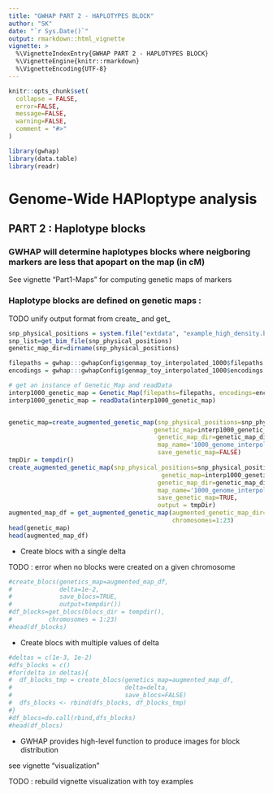 ```yaml
---
title: "GWHAP PART 2 - HAPLOTYPES BLOCK"
author: "SK"
date: "`r Sys.Date()`"
output: rmarkdown::html_vignette
vignette: >
  %\VignetteIndexEntry{GWHAP PART 2 - HAPLOTYPES BLOCK}
  %\VignetteEngine{knitr::rmarkdown}
  %\VignetteEncoding{UTF-8}
---
```


```r
knitr::opts_chunk$set(
  collapse = FALSE,
  error=FALSE,
  message=FALSE,
  warning=FALSE,
  comment = "#>"
)
```
```r
library(gwhap)
library(data.table)
library(readr)
```
# Genome-Wide HAPloptype analysis  
## PART 2 : Haplotype blocks
### GWHAP will determine haplotypes blocks where neigboring markers are less that \delta  apopart on the map (in cM)  

See vignette "Part1-Maps" for computing genetic maps of markers

### Haplotype blocks  are defined on  genetic maps :

TODO unify output format from create_ and get_
```r
snp_physical_positions = system.file("extdata", "example_high_density.bim", package="gwhap", mustWork=TRUE)
snp_list=get_bim_file(snp_physical_positions)
genetic_map_dir=dirname(snp_physical_positions)

filepaths = gwhap:::gwhapConfig$genmap_toy_interpolated_1000$filepaths
encodings = gwhap:::gwhapConfig$genmap_toy_interpolated_1000$encodings

# get an instance of Genetic_Map and readData
interp1000_genetic_map = Genetic_Map(filepaths=filepaths, encodings=encodings)
interp1000_genetic_map = readData(interp1000_genetic_map)


genetic_map=create_augmented_genetic_map(snp_physical_positions=snp_physical_positions, 
                                        genetic_map=interp1000_genetic_map,
                                         genetic_map_dir=genetic_map_dir, 
                                         map_name='1000_genome_interpolated', 
                                         save_genetic_map=FALSE)
tmpDir = tempdir()
create_augmented_genetic_map(snp_physical_positions=snp_physical_positions, 
                                          genetic_map=interp1000_genetic_map,
                                         genetic_map_dir=genetic_map_dir, 
                                         map_name='1000_genome_interpolated', 
                                         save_genetic_map=TRUE,
                                         output = tmpDir)
augmented_map_df = get_augmented_genetic_map(augmented_genetic_map_dir= tmpDir,
                                             chromosomes=1:23)
head(genetic_map)
head(augmented_map_df)
```




* Create blocs with a single delta

TODO : error when no blocks were created on a given chromosome

```r
#create_blocs(genetics_map=augmented_map_df, 
#             delta=1e-2,
#             save_blocs=TRUE,
#             output=tempdir())
#df_blocks=get_blocs(blocs_dir = tempdir(),
#          chromosomes = 1:23)
#head(df_blocks)
```

* Create blocs with multiple values of delta
```r
#deltas = c(1e-3, 1e-2)
#dfs_blocks = c()
#for(delta in deltas){
#  df_blocks_tmp = create_blocs(genetics_map=augmented_map_df,
#                               delta=delta,
#                               save_blocs=FALSE)
#  dfs_blocks <- rbind(dfs_blocks, df_blocks_tmp)
#}
#df_blocs=do.call(rbind,dfs_blocks)
#head(df_blocs)
```

* GWHAP provides high-level function to produce images for block distribution

see vignette "visualization"

TODO : rebuild vignette visualization with toy examples
